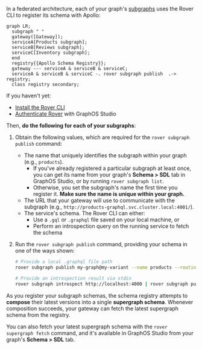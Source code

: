 In a federated architecture, each of your graph's [subgraphs](/federation/subgraphs/) uses the Rover CLI to register its schema with Apollo:

```mermaid
graph LR;
  subgraph " "
  gateway([Gateway]);
  serviceA[Products subgraph];
  serviceB[Reviews subgraph];
  serviceC[Inventory subgraph];
  end
  registry{{Apollo Schema Registry}};
  gateway --- serviceA & serviceB & serviceC;
  serviceA & serviceB & serviceC -. rover subgraph publish  .-> registry;
  class registry secondary;
```

If you haven't yet:

- [Install the Rover CLI](/rover/getting-started/)
- [Authenticate Rover](/rover/configuring/) with GraphOS Studio

Then, **do the following for each of your subgraphs**:

1. Obtain the following values, which are required for the `rover subgraph publish` command:

   - The name that uniquely identifies the subgraph within your graph (e.g., `products`).
     - If you've already registered a particular subgraph at least once, you can get its name from your graph's **Schema > SDL** tab in GraphOS Studio, or by running `rover subgraph list`.
     - Otherwise, you set the subgraph's name the first time you register it. **Make sure the name is unique within your graph.**
   - The URL that your gateway will use to communicate with the subgraph (e.g., `http://products-graphql.svc.cluster.local:4001/`).
   - The service's schema. The Rover CLI can either:
     - Use a `.gql` or `.graphql` file saved on your local machine, or
     - Perform an introspection query on the running service to fetch the schema

2. Run the `rover subgraph publish` command, providing your schema in one of the ways shown:

   ```bash showLineNumbers=false
   # Provide a local .graphql file path
   rover subgraph publish my-graph@my-variant --name products --routing-url http://products-graphql.svc.cluster.local:4001/ --schema ./schema.graphql

   # Provide an introspection result via stdin
   rover subgraph introspect http://localhost:4000 | rover subgraph publish my-graph@my-variant --name products --routing-url http://products-graphql.svc.cluster.local:4001/ --schema -
   ```

As you register your subgraph schemas, the schema registry attempts to **compose** their latest versions into a single **supergraph schema**. Whenever composition succeeds, your gateway can fetch the latest supergraph schema from the registry.

You can also fetch your latest supergraph schema with the `rover supergraph fetch` command, and it's available in GraphOS Studio from your graph's **Schema > SDL** tab.
